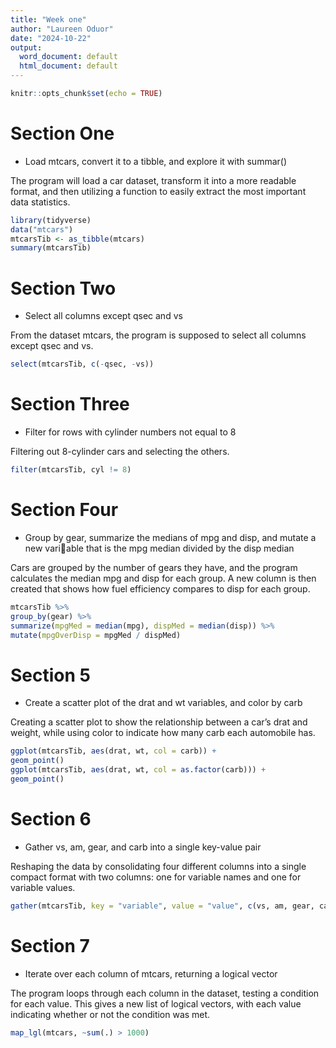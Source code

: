 ---
title: "Week one"
author: "Laureen Oduor"
date: "2024-10-22"
output:
  word_document: default
  html_document: default
---

```{r setup, include=FALSE}
knitr::opts_chunk$set(echo = TRUE)
```

# Section One
* Load mtcars, convert it to a tibble, and explore it with summar()

The program will load a car dataset, transform it into a more readable format, and then utilizing a function to easily extract the most important data statistics.
```{R}

library(tidyverse)
data("mtcars")
mtcarsTib <- as_tibble(mtcars)
summary(mtcarsTib)
```
# Section Two
* Select all columns except qsec and vs

From the dataset mtcars, the program is supposed to select all columns except qsec and vs.
```{R}
select(mtcarsTib, c(-qsec, -vs))
```
# Section Three
* Filter for rows with cylinder numbers not equal to 8

Filtering out 8-cylinder cars and selecting the others.

```{R}
filter(mtcarsTib, cyl != 8)
```
# Section Four
* Group by gear, summarize the medians of mpg and disp, and mutate a new variable that is the mpg median divided by the disp median

Cars are grouped by the number of gears they have, and the program calculates the median mpg and disp for each group. A new column is then created that shows how fuel efficiency compares to disp for each group.
```{R}
mtcarsTib %>%
group_by(gear) %>%
summarize(mpgMed = median(mpg), dispMed = median(disp)) %>%
mutate(mpgOverDisp = mpgMed / dispMed)
```
# Section 5
* Create a scatter plot of the drat and wt variables, and color by carb

Creating a scatter plot to show the relationship between a car's drat and weight, while using color to indicate how many carb each automobile has. 
```{R}
ggplot(mtcarsTib, aes(drat, wt, col = carb)) +
geom_point()
ggplot(mtcarsTib, aes(drat, wt, col = as.factor(carb))) +
geom_point()
```
# Section 6
* Gather vs, am, gear, and carb into a single key-value pair

Reshaping the data by consolidating four different columns into a single compact format with two columns: one for variable names and one for variable values.
```{R}
gather(mtcarsTib, key = "variable", value = "value", c(vs, am, gear, carb))
```
# Section 7
* Iterate over each column of mtcars, returning a logical vector

The program loops through each column in the dataset, testing a condition for each value. This gives a new list of logical vectors, with each value indicating whether or not the condition was met.
```{R}
map_lgl(mtcars, ~sum(.) > 1000)
```




